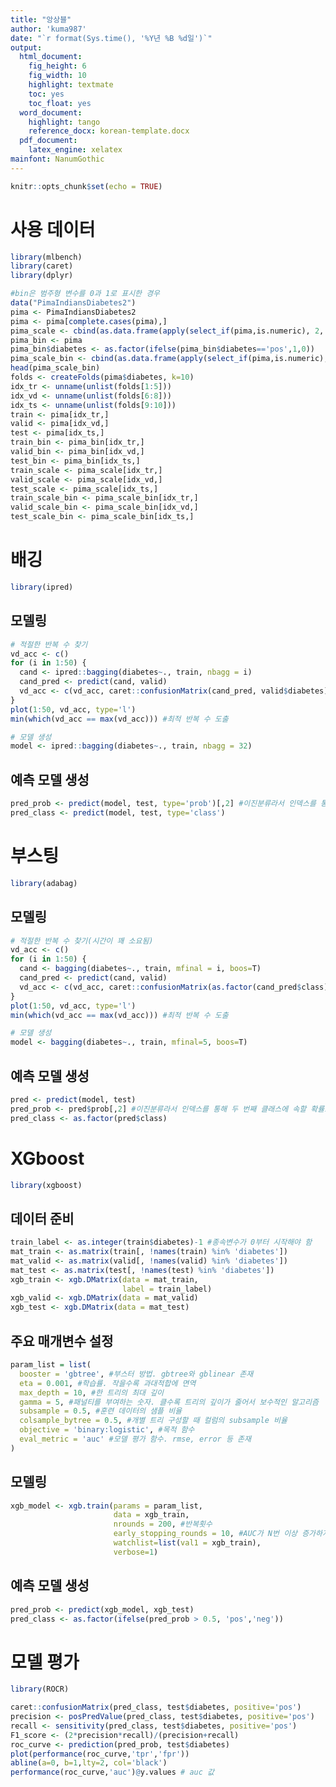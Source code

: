 ```yaml
---
title: "앙상블"
author: 'kuma987'
date: "`r format(Sys.time(), '%Y년 %B %d일')`"
output:
  html_document: 
    fig_height: 6
    fig_width: 10
    highlight: textmate
    toc: yes
    toc_float: yes
  word_document:
    highlight: tango
    reference_docx: korean-template.docx
  pdf_document:
    latex_engine: xelatex
mainfont: NanumGothic
---
```


```r
knitr::opts_chunk$set(echo = TRUE)
```

# 사용 데이터
```r
library(mlbench)
library(caret)
library(dplyr)
```

```r
#bin은 범주형 변수를 0과 1로 표시한 경우
data("PimaIndiansDiabetes2")
pima <- PimaIndiansDiabetes2
pima <- pima[complete.cases(pima),]
pima_scale <- cbind(as.data.frame(apply(select_if(pima,is.numeric), 2, scale)), diabetes = pima$diabetes)
pima_bin <- pima
pima_bin$diabetes <- as.factor(ifelse(pima_bin$diabetes=='pos',1,0))
pima_scale_bin <- cbind(as.data.frame(apply(select_if(pima,is.numeric), 2, scale)), diabetes = pima_bin$diabetes)
head(pima_scale_bin)
folds <- createFolds(pima$diabetes, k=10)
idx_tr <- unname(unlist(folds[1:5]))
idx_vd <- unname(unlist(folds[6:8]))
idx_ts <- unname(unlist(folds[9:10]))
train <- pima[idx_tr,]
valid <- pima[idx_vd,]
test <- pima[idx_ts,]
train_bin <- pima_bin[idx_tr,]
valid_bin <- pima_bin[idx_vd,]
test_bin <- pima_bin[idx_ts,]
train_scale <- pima_scale[idx_tr,]
valid_scale <- pima_scale[idx_vd,]
test_scale <- pima_scale[idx_ts,]
train_scale_bin <- pima_scale_bin[idx_tr,]
valid_scale_bin <- pima_scale_bin[idx_vd,]
test_scale_bin <- pima_scale_bin[idx_ts,]
```

# 배깅 
```r
library(ipred)
```

## 모델링
```r
# 적절한 반복 수 찾기
vd_acc <- c()
for (i in 1:50) {
  cand <- ipred::bagging(diabetes~., train, nbagg = i)
  cand_pred <- predict(cand, valid)
  vd_acc <- c(vd_acc, caret::confusionMatrix(cand_pred, valid$diabetes)$overall[[1]])
}
plot(1:50, vd_acc, type='l')
min(which(vd_acc == max(vd_acc))) #최적 반복 수 도출
```

```r
# 모델 생성
model <- ipred::bagging(diabetes~., train, nbagg = 32)
```

## 예측 모델 생성
```r
pred_prob <- predict(model, test, type='prob')[,2] #이진분류라서 인덱스를 통해 두 번째 클래스에 속할 확률로 지정
pred_class <- predict(model, test, type='class')
```

# 부스팅
```r
library(adabag)
```

## 모델링
```r
# 적절한 반복 수 찾기(시간이 꽤 소요됨)
vd_acc <- c()
for (i in 1:50) {
  cand <- bagging(diabetes~., train, mfinal = i, boos=T)
  cand_pred <- predict(cand, valid)
  vd_acc <- c(vd_acc, caret::confusionMatrix(as.factor(cand_pred$class), valid$diabetes)$overall[[1]])
}
plot(1:50, vd_acc, type='l')
min(which(vd_acc == max(vd_acc))) #최적 반복 수 도출
```

```r
# 모델 생성
model <- bagging(diabetes~., train, mfinal=5, boos=T)
```

## 예측 모델 생성
```r
pred <- predict(model, test)
pred_prob <- pred$prob[,2] #이진분류라서 인덱스를 통해 두 번째 클래스에 속할 확률로 지정
pred_class <- as.factor(pred$class)
```

# XGboost
```r
library(xgboost)
```

## 데이터 준비
```r
train_label <- as.integer(train$diabetes)-1 #종속변수가 0부터 시작해야 함
mat_train <- as.matrix(train[, !names(train) %in% 'diabetes'])
mat_valid <- as.matrix(valid[, !names(valid) %in% 'diabetes'])
mat_test <- as.matrix(test[, !names(test) %in% 'diabetes'])
xgb_train <- xgb.DMatrix(data = mat_train,
                         label = train_label)
xgb_valid <- xgb.DMatrix(data = mat_valid)
xgb_test <- xgb.DMatrix(data = mat_test)
```


## 주요 매개변수 설정
```r
param_list = list(
  booster = 'gbtree', #부스터 방법. gbtree와 gblinear 존재
  eta = 0.001, #학습률. 작을수록 과대적합에 면역
  max_depth = 10, #한 트리의 최대 깊이
  gamma = 5, #패널티를 부여하는 숫자. 클수록 트리의 깊이가 줄어서 보수적인 알고리즘
  subsample = 0.5, #훈련 데이터의 샘플 비율
  colsample_bytree = 0.5, #개별 트리 구성할 때 컬럼의 subsample 비율
  objective = 'binary:logistic', #목적 함수
  eval_metric = 'auc' #모델 평가 함수. rmse, error 등 존재
)
```


## 모델링
```r
xgb_model <- xgb.train(params = param_list,
                       data = xgb_train,
                       nrounds = 200, #반복횟수
                       early_stopping_rounds = 10, #AUC가 N번 이상 증가하지 않으면 조기 중단
                       watchlist=list(val1 = xgb_train),
                       verbose=1)
```

## 예측 모델 생성
```r
pred_prob <- predict(xgb_model, xgb_test)
pred_class <- as.factor(ifelse(pred_prob > 0.5, 'pos','neg'))
```




# 모델 평가
```r
library(ROCR)
```

```r
caret::confusionMatrix(pred_class, test$diabetes, positive='pos')
precision <- posPredValue(pred_class, test$diabetes, positive='pos')
recall <- sensitivity(pred_class, test$diabetes, positive='pos')
F1_score <- (2*precision*recall)/(precision+recall)
roc_curve <- prediction(pred_prob, test$diabetes)
plot(performance(roc_curve,'tpr','fpr'))
abline(a=0, b=1,lty=2, col='black')
performance(roc_curve,'auc')@y.values # auc 값
```
